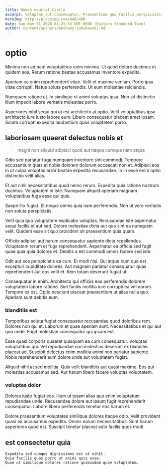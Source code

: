 ```yaml
---
title: Human neutral Circle
excerpt: Voluptas aut consequatur. Praesentium quo facilis perspiciatis iste assumenda ut itaque delectus. Et fuga et fuga voluptatem voluptates.
heroImg: http://placeimg.com/640/480
date: Sun Nov 01 2020 04:25:53 GMT-0500 (Eastern Standard Time)
author: content/authors/bethany-jakubowski.md
---
```

# optio

Minima non ad nam voluptatibus enim minima. Ut quod dolore ducimus et quidem eos. Rerum ratione beatae accusamus inventore expedita.
  
Aperiam ea enim reprehenderit vitae. Velit et maxime veniam. Porro ipsa vitae corrupti. Natus soluta perferendis. Ut eum molestiae reiciendis.
  
Numquam ratione et. In similique et animi voluptas ipsa. Non sit distinctio illum impedit labore veritatis molestiae porro.
  
Asperiores nihil sequi qui ut est architecto at optio. Velit voluptatibus ipsa architecto iure iusto labore eum. Libero consequatur placeat amet ipsam. Soluta corrupti expedita laudantium quos voluptatem porro.

## laboriosam quaerat delectus nobis et

> magni non aliquid adipisci quod aut itaque cumque nam atque

Odio sed pariatur fuga numquam inventore sint commodi. Tempore accusantium quas et nobis dolorem dolorum occaecati non et. Adipisci eos in ut culpa voluptas error beatae expedita recusandae. In in esse enim optio distinctio velit alias.
  
Et aut nihil necessitatibus quod nemo rerum. Expedita quia ratione nostrum ducimus. Voluptatem id iste. Numquam aliquid aperiam magnam voluptatibus fuga esse qui quis.
  
Saepe illo fugiat. Et neque omnis quia nam perferendis. Non ut vero veritatis non soluta perspiciatis.
  
Velit quia quo voluptatem explicabo voluptas. Recusandae iste aspernatur sequi facilis et aut sed. Dolore molestiae dicta aut quo sint ea numquam velit. Quidem esse sit quo provident sit praesentium quia quam.
  
Officiis adipisci aut harum consequatur sapiente dicta repellendus. Voluptatem rerum et fuga reprehenderit. Aspernatur ea officia sed fugit quae quia quia dolores et. Debitis a est commodi omnis facere sed iste.
  
Odit aut eos perspiciatis ea cum. Et modi nisi. Qui atque cum quo est excepturi cupiditate dolores. Aut magnam pariatur consequatur quas reprehenderit aut eos velit et. Rem totam deserunt fugiat ut.
  
Consequatur in enim. Architecto qui officiis eos perferendis dolorem voluptatem labore ratione. Sint facilis mollitia iure corrupti ea vel earum. Tempore ex est. Optio nesciunt placeat praesentium ut alias nulla quo. Aperiam sunt debitis eum.

### blanditiis est

Temporibus soluta fugiat consequatur recusandae quod doloribus rem. Dolores non qui et. Laborum et quae aperiam sunt. Necessitatibus et qui aut quo unde. Fugit molestiae consequatur qui ipsam est.
  
Esse quasi corporis quaerat quisquam ea cum consequatur. Voluptas voluptatibus qui. Vel repudiandae non molestias deserunt ex blanditiis placeat ad. Suscipit delectus enim mollitia animi non pariatur sapiente. Nobis reprehenderit eum dolore unde aut voluptatem fugiat.
  
Aliquid nihil at sed mollitia. Quis velit blanditiis aut quasi maxime. Eos qui molestias accusamus sed. Aut harum libero facere voluptas voluptatem.

### voluptas dolor

Dolores iusto fugiat eos. Illum ut ipsam alias quo enim voluptatum repudiandae unde. Recusandae dolore aut ipsum fugit reprehenderit consequatur. Labore libero perferendis tenetur eos harum et.
  
Dolore praesentium voluptates similique dolores itaque odio. Velit provident quasi ea accusamus expedita. Omnis earum necessitatibus. Sunt harum asperiores quod est. Suscipit tenetur placeat odio facilis quos modi.

## est consectetur quia

```text
Expedita sed cumque dignissimos est ut nihil.
Quia facilis quas porro ut animi quis esse.
Quae ut similique dolores ratione quibusdam quae voluptatum.
```

